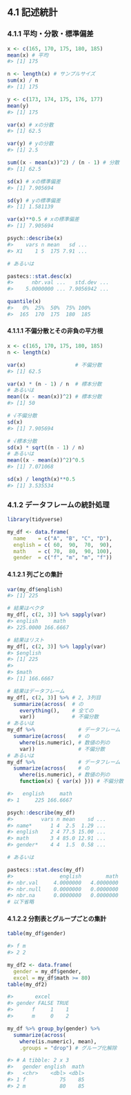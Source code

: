## 4.1 記述統計

### 4.1.1 平均・分散・標準偏差

```r
x <- c(165, 170, 175, 180, 185)
mean(x) # 平均
#> [1] 175
```

```r
n <- length(x) # サンプルサイズ
sum(x) / n
#> [1] 175
```

```r
y <- c(173, 174, 175, 176, 177)
mean(y)
#> [1] 175
```

```r
var(x) # xの分散
#> [1] 62.5

var(y) # yの分散
#> [1] 2.5
```

```r
sum((x - mean(x))^2) / (n - 1) # 分散
#> [1] 62.5
```

```r
sd(x) # xの標準偏差
#> [1] 7.905694

sd(y) # yの標準偏差
#> [1] 1.581139
```

```r
var(x)**0.5 # xの標準偏差
#> [1] 7.905694
```

```r
psych::describe(x)
#>    vars n mean   sd ...
#> X1    1 5  175 7.91 ...

# あるいは

pastecs::stat.desc(x)
#>      nbr.val ...   std.dev ...
#>    5.0000000 ... 7.9056942 ...
```

```r
quantile(x)
#>   0%  25%  50%  75% 100% 
#>  165  170  175  180  185 
```

#### 4.1.1.1 不偏分散とその非負の平方根

```r
x <- c(165, 170, 175, 180, 185)
n <- length(x)

var(x)                # 不偏分散
#> [1] 62.5

var(x) * (n - 1) / n  # 標本分散
# あるいは
mean((x - mean(x))^2) # 標本分散
#> [1] 50
```

```r
# √不偏分散
sd(x)
#> [1] 7.905694

# √標本分散
sd(x) * sqrt((n - 1) / n)
# あるいは
mean((x - mean(x))^2)^0.5
#> [1] 7.071068
```

```r
sd(x) / length(x)**0.5
#> [1] 3.535534
```

### 4.1.2 データフレームの統計処理

```r
library(tidyverse)

my_df <- data.frame(
  name    = c("A", "B", "C", "D"),
  english = c( 60,  90,  70,  90),
  math    = c( 70,  80,  90, 100),
  gender  = c("f", "m", "m", "f"))
```

#### 4.1.2.1 列ごとの集計

```r
var(my_df$english)
#> [1] 225
```

```r
# 結果はベクタ
my_df[, c(2, 3)] %>% sapply(var)
#> english     math 
#> 225.0000 166.6667

# 結果はリスト
my_df[, c(2, 3)] %>% lapply(var)
#> $english
#> [1] 225
#> 
#> $math
#> [1] 166.6667

# 結果はデータフレーム
my_df[, c(2, 3)] %>% # 2, 3列目
  summarize(across(  # の
    everything(),    # 全ての
    var))            # 不偏分散
# あるいは
my_df %>%              # データフレーム
  summarize(across(    # の
    where(is.numeric), # 数値の列の
    var))              # 不偏分散
# あるいは
my_df %>%              # データフレーム
  summarize(across(    # の
    where(is.numeric), # 数値の列の
    function(x) { var(x) })) # 不偏分散

#>   english     math
#> 1     225 166.6667
```

```r
psych::describe(my_df)
#>         vars n mean    sd ...
#> name*      1 4  2.5  1.29 ...
#> english    2 4 77.5 15.00 ...
#> math       3 4 85.0 12.91 ...
#> gender*    4 4  1.5  0.58 ...

# あるいは

pastecs::stat.desc(my_df)
#>               english        math
#> nbr.val     4.0000000   4.0000000
#> nbr.null    0.0000000   0.0000000
#> nbr.na      0.0000000   0.0000000
# 以下省略
```

#### 4.1.2.2 分割表とグループごとの集計

```r
table(my_df$gender)

#> f m 
#> 2 2 
```

```r
my_df2 <- data.frame(
  gender = my_df$gender,
  excel = my_df$math >= 80)
table(my_df2)

#>       excel
#> gender FALSE TRUE
#>      f     1    1
#>      m     0    2
```

```r
my_df %>% group_by(gender) %>%
  summarize(across(
    where(is.numeric), mean),
    .groups = "drop") # グループ化解除

#> # A tibble: 2 x 3
#>   gender english  math
#>   <chr>    <dbl> <dbl>
#> 1 f           75    85
#> 2 m           80    85
```

